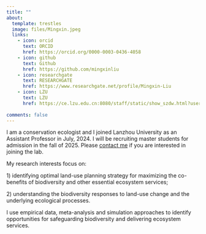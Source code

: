 ```yaml
---
title: ""
about:
  template: trestles
  image: files/Mingxin.jpeg
  links:
    - icon: orcid
      text: ORCID
      href: https://orcid.org/0000-0003-0436-4058
    - icon: github
      text: Github
      href: https://github.com/mingxinliu
    - icon: researchgate
      text: RESEARCHGATE
      href: https://www.researchgate.net/profile/Mingxin-Liu
    - icon: LZU
      text: LZU
      href: https://ce.lzu.edu.cn:8080/staff/static/show_szdw.html?userId=b43f490217c647ccb52c4c12671d5fe2
      
comments: false
---
```


I am a conservation ecologist and I joined Lanzhou University as an
Assistant Professor in July, 2024. I will be recruiting master students
for admission in the fall of 2025. Please [contact
me](mailto: liumingxin@lzu.edu.cn) if you are interested in joining the
lab.

My research interests focus on:

1\) identifying optimal land-use planning strategy for maximizing the
co-benefits of biodiversity and other essential ecosystem services;

2\) understanding the biodiversity responses to land-use change and the
underlying ecological processes.

I use empirical data, meta-analysis and simulation approaches to
identify opportunities for safeguarding biodiversity and delivering
ecosystem services.
